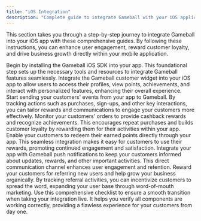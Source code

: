 ```yaml
---
title: "iOS Integration"
description: "Complete guide to integrate Gameball with your iOS application using Swift SDK"
---
```


This section takes you through a step-by-step journey to integrate Gameball into your iOS app with these comprehensive guides. By following these instructions, you can enhance user engagement, reward customer loyalty, and drive business growth directly within your mobile application.

<CardGroup cols={2}>
  <Card title="Getting Started" icon="rocket" href="/installation-guide/ios/getting-started">
    Begin by installing the Gameball iOS SDK into your app. This foundational step sets up the necessary tools and resources to integrate Gameball features seamlessly.
  </Card>

  <Card title="Initialize Gameball Customer Profile" icon="user" href="/installation-guide/ios/initialize-profile">
    Integrate the Gameball customer widget into your iOS app to allow users to access their profiles, view points, achievements, and interact with personalized features, enhancing their overall experience.
  </Card>

  <Card title="Track Customer Events" icon="chart-line" href="/installation-guide/ios/track-events">
    Start sending your customers' events from your app to Gameball. By tracking actions such as purchases, sign-ups, and other key interactions, you can tailor rewards and communications to engage your customers more effectively.
  </Card>

  <Card title="Track Orders & Cashback Reward" icon="dollar-sign" href="/installation-guide/ios/track-orders">
    Monitor your customers' orders to provide cashback rewards and recognize achievements. This encourages repeat purchases and builds customer loyalty by rewarding them for their activities within your app.
  </Card>

  <Card title="Integrate Redemption" icon="gift" href="/installation-guide/ios/integrate-redemption">
    Enable your customers to redeem their earned points directly through your app. This seamless integration makes it easy for customers to use their rewards, promoting continued engagement and satisfaction.
  </Card>

  <Card title="Push Notifications" icon="bell" href="/installation-guide/ios/push-notifications">
    Integrate your app with Gameball push notifications to keep your customers informed about updates, rewards, and other important activities. This direct communication channel enhances user engagement and retention.
  </Card>

  <Card title="Track Referrals" icon="users" href="/installation-guide/ios/track-referrals">
    Reward your customers for referring new users and help grow your business organically. By tracking referral activities, you can incentivize customers to spread the word, expanding your user base through word-of-mouth marketing.
  </Card>

  <Card title="Go-Live Checklist" icon="check" href="/installation-guide/ios/go-live-checklist">
    Use this comprehensive checklist to ensure a smooth transition when taking your integration live. It helps you verify all components are working correctly, providing a flawless experience for your customers from day one.
  </Card>
</CardGroup>

